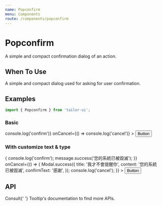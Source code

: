 ```yaml
---
name: Popconfirm
menu: Components
route: /components/popconfirm
---
```



# Popconfirm

A simple and compact confirmation dialog of an action.

## When To Use

A simple and compact dialog used for asking for user confirmation.

## Examples

```js
import { Popconfirm } from 'tailor-ui';
```

### Basic

<Playground>
  <Popconfirm
    placement="right"
    content="Are you sure to delete this todo?"
    onConfirm={() => console.log('confirm')}
    onCancel={() => console.log('cancel')}
  >
    <Button>Button</Button>
  </Popconfirm>
</Playground>

### With customize text & type

<Playground>
  <Popconfirm
    placement="right"
    type="error"
    confirmText="毀了它"
    cancelText="一小時後再提醒我"
    content="此操作將會毀滅本系統，你確定？"
    onConfirm={() => {
      console.log('confirm');
      message.success('您的系統已被毀滅');
    }}
    onCancel={() => {
      Modal.success({
        title: '我才不會提醒你',
        content: '您的系統已被毀滅',
        confirmText: '感謝',
      });
      console.log('cancel');
    }}
  >
    <Button>Button</Button>
  </Popconfirm>
</Playground>

## API

<PropsTable of={Popconfirm} />

<div>
  Consult{' '}
  <Link to="/components/tooltip#properties"> Tooltip's documentation</Link> to
  find more APIs.
</div>
